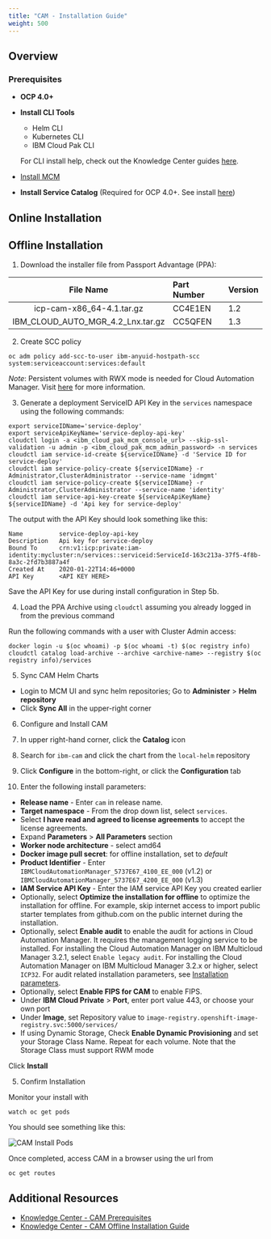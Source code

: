```yaml
---
title: "CAM - Installation Guide"
weight: 500
---
```


## Overview

### Prerequisites
* **OCP 4.0+**
* **Install CLI Tools**
  - Helm CLI
  - Kubernetes CLI
  - IBM Cloud Pak CLI
  
  For CLI install help, check out the Knowledge Center guides <a href="https://www.ibm.com/support/knowledgecenter/en/SSFC4F_1.2.0/cli/cli_guide_mcm.html">here</a>.


* [Install MCM](/content/mcm/cp4mcm_mcm_install/)
* **Install Service Catalog** (Required for OCP 4.0+. See install <a href="https://docs.openshift.com/container-platform/4.2/applications/service_brokers/installing-service-catalog.html">here</a>)

## Online Installation

## Offline Installation

1. Download the installer file from Passport Advantage (PPA):

|         File Name         | Part Number | Version |
| :-----------------------: | :------ |  :------ |
| icp-cam-x86_64-4.1.tar.gz | CC4E1EN |  1.2 |
| IBM_CLOUD_AUTO_MGR_4.2_Lnx.tar.gz | CC5QFEN | 1.3 |

2. Create SCC policy

  ```
  oc adm policy add-scc-to-user ibm-anyuid-hostpath-scc system:serviceaccount:services:default
  ```

  *Note*: Persistent volumes with RWX mode is needed for Cloud Automation Manager. Visit <a href="https://www.ibm.com/support/knowledgecenter/SS2L37_4.1.0.0/cam_create_pv.html">here</a> for more information.

3. Generate a deployment ServiceID API Key in the `services` namespace using the following commands:

  ```
  export serviceIDName='service-deploy'
  export serviceApiKeyName='service-deploy-api-key'
  cloudctl login -a <ibm_cloud_pak_mcm_console_url> --skip-ssl-validation -u admin -p <ibm_cloud_pak_mcm_admin_password> -n services
  cloudctl iam service-id-create ${serviceIDName} -d 'Service ID for service-deploy'
  cloudctl iam service-policy-create ${serviceIDName} -r Administrator,ClusterAdministrator --service-name 'idmgmt'
  cloudctl iam service-policy-create ${serviceIDName} -r Administrator,ClusterAdministrator --service-name 'identity'
  cloudctl iam service-api-key-create ${serviceApiKeyName} ${serviceIDName} -d 'Api key for service-deploy'
  ```

  The output with the API Key should look something like this:
  ```
  Name          service-deploy-api-key
  Description   Api key for service-deploy
  Bound To      crn:v1:icp:private:iam-identity:mycluster:n/services::serviceid:ServiceId-163c213a-37f5-4f8b-8a3c-2fd7b3887a4f
  Created At    2020-01-22T14:46+0000
  API Key       <API KEY HERE>
  ```

  Save the API Key for use during install configuration in Step 5b.

4. Load the PPA Archive using `cloudctl` assuming you already logged in from the previous command

  Run the following commands with a user with Cluster Admin access:

  ```
  docker login -u $(oc whoami) -p $(oc whoami -t) $(oc registry info)
  cloudctl catalog load-archive --archive <archive-name> --registry $(oc registry info)/services
  ```

5. Sync CAM Helm Charts

  - Login to MCM UI and sync helm repositories;  Go to **Administer** > **Helm repository**
  - Click **Sync All** in the upper-right corner

6. Configure and Install CAM

  1. In upper right-hand corner, click the **Catalog** icon
  2. Search for `ibm-cam` and click the chart from the `local-helm` repository
  3. Click **Configure** in the bottom-right, or click the **Configuration** tab
  4. Enter the following install parameters:

  - **Release name** - Enter `cam` in release name.
  - **Target namespace** - From the drop down list, select `services`.
  - Select **I have read and agreed to license agreements** to accept the license agreements.
  - Expand **Parameters** > **All Parameters** section
  - **Worker node architecture** - select amd64
  - **Docker image pull secret**: for offline installation, set to *default*
  - **Product Identifier** - Enter `IBMCloudAutomationManager_5737E67_4100_EE_000` (v1.2) or  `IBMCloudAutomationManager_5737E67_4200_EE_000` (v1.3)
  - **IAM Service API Key** - Enter the IAM service API Key you created earlier
  - Optionally, select **Optimize the installation for offline** to optimize the installation for offline. For example, skip internet access to import public starter templates from github.com on the public internet during the installation.
  - Optionally, select **Enable audit** to enable the audit for actions in Cloud Automation Manager. It requires the management logging service to be installed. For installing the Cloud Automation Manager on IBM Multicloud Manager 3.2.1, select `Enable legacy audit`. For installing the Cloud Automation Manager on IBM Multicloud Manager 3.2.x or higher, select `ICP32`. For audit related installation parameters, see [Installation parameters](https://www.ibm.com/support/knowledgecenter/SS2L37_4.1.0.0/cam_installation_parameters.html?view=kc).
  - Optionally, select **Enable FIPS for CAM** to enable FIPS.
  - Under **IBM Cloud Private** > **Port**, enter port value 443, or choose your own port
  - Under **Image**, set Repository value to `image-registry.openshift-image-registry.svc:5000/services/`
  - If using Dynamic Storage, Check **Enable Dynamic Provisioning** and set your Storage Class Name. Repeat for each volume. Note that the Storage Class must support RWM mode

  Click **Install**

5. Confirm Installation

  Monitor your install with
  ```
  watch oc get pods
  ```

   You should see something like this:

  ![CAM Install Pods](/assets/img/cp4mcm/cam_install_pods.png)

  Once completed, access CAM in a browser using the url from

  ```
  oc get routes
  ```

## Additional Resources

* <a href="https://www.ibm.com/support/knowledgecenter/SS2L37_4.1.0.0/cam_prereq.html">Knowledge Center - CAM Prerequisites</a>
* <a href="https://www.ibm.com/support/knowledgecenter/SS2L37_4.1.0.0/cam_install_offline_icpos.html">Knowledge Center - CAM Offline Installation Guide</a>
